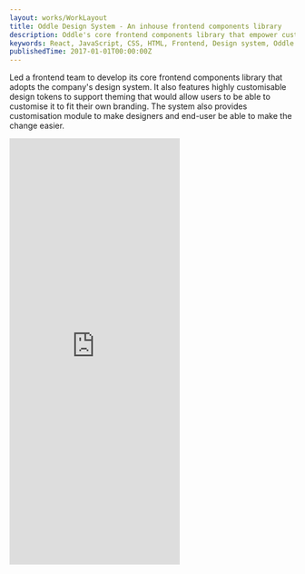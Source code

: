 ```yaml
---
layout: works/WorkLayout
title: Oddle Design System - An inhouse frontend components library
description: Oddle's core frontend components library that empower customisability of Oddle Shop
keywords: React, JavaScript, CSS, HTML, Frontend, Design system, Oddle
publishedTime: 2017-01-01T00:00:00Z
---
```


Led a frontend team to develop its core frontend components library that adopts the company's design system.
It also features highly customisable design tokens to support theming that would allow users to be able to
customise it to fit their own branding. The system also provides customisation module to make designers and
end-user be able to make the change easier.

<Container>
  <Grid gap={2} columns={["1fr", "1fr 1fr", "1fr 1fr"]}>
    <iframe
      style={{ width: "100%" }}
      height="751"
      src="https://sweettoothcandy.beta.oddle.me/en_SG/"
      frameBorder="no"
      loading="lazy"
    />
    <iframe
      style={{ width: "100%" }}
      height="751"
      src="https://bongout123.beta.oddle.me/en_SG/"
      frameBorder="no"
      loading="lazy"
    />
  </Grid>
</Container>
